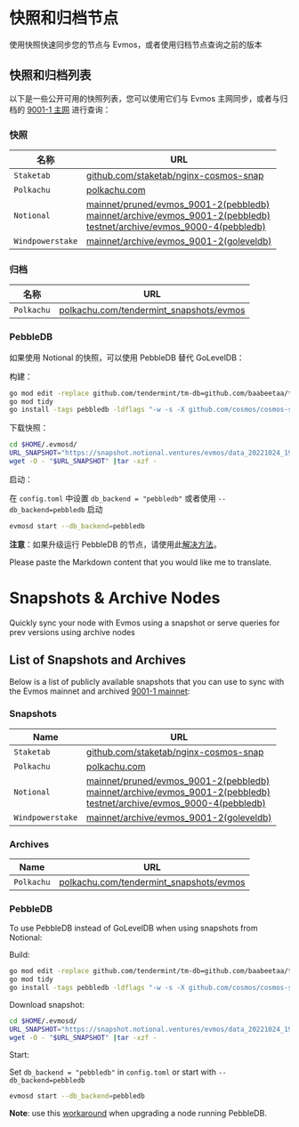 # 快照和归档节点

使用快照快速同步您的节点与 Evmos，或者使用归档节点查询之前的版本

## 快照和归档列表

以下是一些公开可用的快照列表，您可以使用它们与 Evmos 主网同步，或者与归档的 [9001-1 主网](https://github.com/evmos/mainnet/tree/main/evmos_9001-1) 进行查询：

### 快照

| 名称        | URL                                                                     |
| -------------|------------------------------------------------------------------------ |
| `Staketab`   | [github.com/staketab/nginx-cosmos-snap](https://github.com/staketab/nginx-cosmos-snap/blob/main/docs/evmos.md) |
| `Polkachu`   | [polkachu.com](https://www.polkachu.com/tendermint_snapshots/evmos)                   |                |
| `Notional`   | [mainnet/pruned/evmos_9001-2(pebbledb)](https://snapshot.notional.ventures/evmos/) <br /> [mainnet/archive/evmos_9001-2(pebbledb)](https://snapshot.notional.ventures/evmos-archive/) <br /> [testnet/archive/evmos_9000-4(pebbledb)](https://snapshot.notional.ventures/evmos-testnet-archive/)                   |
| `Windpowerstake`   | [mainnet/archive/evmos_9001-2(goleveldb)](http://backup03.windpowerstake.com/)                    |

### 归档

| 名称           | URL                                                                             |
| ---------------|---------------------------------------------------------------------------------|                            
| `Polkachu`     | [polkachu.com/tendermint_snapshots/evmos](https://www.polkachu.com/tendermint_snapshots/evmos)   |                        


### PebbleDB

如果使用 Notional 的快照，可以使用 PebbleDB 替代 GoLevelDB：

构建：

```bash
go mod edit -replace github.com/tendermint/tm-db=github.com/baabeetaa/tm-db@pebble
go mod tidy
go install -tags pebbledb -ldflags "-w -s -X github.com/cosmos/cosmos-sdk/types.DBBackend=pebbledb" ./...
```

下载快照：

```bash
cd $HOME/.evmosd/
URL_SNAPSHOT="https://snapshot.notional.ventures/evmos/data_20221024_193254.tar.gz"
wget -O - "$URL_SNAPSHOT" |tar -xzf -
```

启动：

在 `config.toml` 中设置 `db_backend = "pebbledb"` 或者使用 `--db_backend=pebbledb` 启动

```bash
evmosd start --db_backend=pebbledb
```

**注意**：如果升级运行 PebbleDB 的节点，请使用此[解决方法](https://github.com/notional-labs/cosmosia/blob/main/docs/pebbledb.md)。

Please paste the Markdown content that you would like me to translate.


# Snapshots & Archive Nodes

Quickly sync your node with Evmos using a snapshot or serve queries for prev versions using archive nodes 

## List of Snapshots and Archives

Below is a list of publicly available snapshots that you can use to sync with the Evmos mainnet and
archived [9001-1 mainnet](https://github.com/evmos/mainnet/tree/main/evmos_9001-1):

### Snapshots

| Name        | URL                                                                     |
| -------------|------------------------------------------------------------------------ |
| `Staketab`   | [github.com/staketab/nginx-cosmos-snap](https://github.com/staketab/nginx-cosmos-snap/blob/main/docs/evmos.md) |
| `Polkachu`   | [polkachu.com](https://www.polkachu.com/tendermint_snapshots/evmos)                   |                |
| `Notional`   | [mainnet/pruned/evmos_9001-2(pebbledb)](https://snapshot.notional.ventures/evmos/) <br /> [mainnet/archive/evmos_9001-2(pebbledb)](https://snapshot.notional.ventures/evmos-archive/) <br /> [testnet/archive/evmos_9000-4(pebbledb)](https://snapshot.notional.ventures/evmos-testnet-archive/)                   |
| `Windpowerstake`   | [mainnet/archive/evmos_9001-2(goleveldb)](http://backup03.windpowerstake.com/)                    |

### Archives

| Name           | URL                                                                             |
| ---------------|---------------------------------------------------------------------------------|                            
| `Polkachu`     | [polkachu.com/tendermint_snapshots/evmos](https://www.polkachu.com/tendermint_snapshots/evmos)   |                        


### PebbleDB

To use PebbleDB instead of GoLevelDB when using snapshots from Notional:

Build:

```bash
go mod edit -replace github.com/tendermint/tm-db=github.com/baabeetaa/tm-db@pebble
go mod tidy
go install -tags pebbledb -ldflags "-w -s -X github.com/cosmos/cosmos-sdk/types.DBBackend=pebbledb" ./...
```

Download snapshot:

```bash
cd $HOME/.evmosd/
URL_SNAPSHOT="https://snapshot.notional.ventures/evmos/data_20221024_193254.tar.gz"
wget -O - "$URL_SNAPSHOT" |tar -xzf -
```

Start:

Set `db_backend = "pebbledb"` in `config.toml` or start with `--db_backend=pebbledb`

```bash
evmosd start --db_backend=pebbledb
```

**Note**: use this [workaround](https://github.com/notional-labs/cosmosia/blob/main/docs/pebbledb.md) when upgrading a node running PebbleDB.
